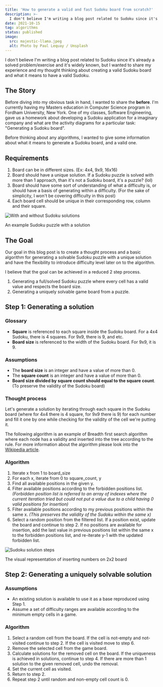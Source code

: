 ```yaml
---
title: 'How to generate a valid and fast Sudoku board from scratch?'
description: >-
  I don't believe I'm writing a blog post related to Sudoku since it's already a solved problem/exercise and it's widely known, but I wanted to share my experience and my thought thinking about creating a valid Sudoku board and what it means to have a valid Sudoku.
date: 2021-10-15
tag: algorithms
status: published
image:
  src: majestic-llama.jpeg
  alt: Photo by Paul Lequay / Unsplash
---
```


I don't believe I'm writing a blog post related to Sudoku since it's already a solved problem/exercise and it's widely known, but I wanted to share my experience and my thought thinking about creating a valid Sudoku board and what it means to have a valid Sudoku.

## The Story

Before diving into my obvious task in hand, I wanted to share the **before**. I'm currently having my Masters education in Computer Science program in Fordham University, New York. One of my classes, Software Engineering, gave us a homework about developing a Sudoku application for a imaginary company and what are the activity diagrams for a particular task: "Generating a Sudoku board".

Before thinking about any algorithms, I wanted to give some information about what it means to generate a Sudoku board, and a valid one.

## Requirements

1. Board can be in different sizes. (Ex: 4x4, 9x9, 16x16)
2. Board should have a unique solution. If a Sudoku puzzle is solved with more than 1 approach, than it's not a Sudoku board, it's a puzzle? (lol)
3. Board should have some sort of understanding of what a difficulty is, or should have a basis of generating within a difficulty. (For the sake of simplicity, I won't be covering difficulty in this post)
4. Each board cell should be unique in their corresponding row, column and their square.

![With and without Sudoku solutions](@/assets/content/sudoku-with-solutions.png)

An example Sudoku puzzle with a solution

## The Goal

Our goal in this blog post is to create a thought process and a basic algorithm for generating a solvable Sudoku puzzle with a unique solution and have the flexibility to introduce difficulty level later on to the algorithm.

I believe that the goal can be achieved in a reduced 2 step process.

1. Generating a full/solved Sudoku puzzle where every cell has a valid value and respects the board size.
2. Generating a uniquely solvable game board from a puzzle.

## Step 1: Generating a solution

### Glossary

* **Square** is referenced to each square inside the Sudoku board. For a 4x4 Sudoku, there is 4 squares. For 9x9, there is 9, and etc.
* **Board size** is referenced to the width of the Sudoku board. For 9x9, it is 9.

### Assumptions

* The **board size** is an integer and have a value of more than 0.
* The **square count** is an integer and have a value of more than 0.
* **Board size divided by square count should equal to the square count**. (To preserve the validity of the Sudoku board)

### Thought process

Let's generate a solution by iterating through each square in the Sudoku board (where for 4x4 there is 4 square, for 9x9 there is 9) for each number and fill it one by one while checking for the validity of the cell we're putting it.

The following algorithm is an example of Breadth first search algorithm where each node has a validity and inserted into the tree according to the rule. For more information about the algorithm please look into the [Wikipedia article](https://en.wikipedia.org/wiki/Breadth-first%5Fsearch).

### Algorithm

1. Iterate x from 1 to board\_size
2. For each x, iterate from 0 to square\_count, y
3. Find all available positions in the given y.
4. Filter available positions according to the forbidden positions list. _(Forbidden position list is referred to an array of indexes where the current iteration tried but could not put a value due to a child having 0 valid positions for insertion)_
5. Filter available positions according to my previous positions within the same x. _(This preserves the validity of the Sudoku within the same x)_
6. Select a random position from the filtered list. If a position exist, update the board and continue to step 2\. If no positions are available for insertion, add the last value in previous positions list within the same x to the forbidden positions list, and re-iterate y-1 with the updated forbidden list.

![Sudoku solution steps](@/assets/content/sudoku-solution-steps.png)

The visual representation of inserting numbers on 2x2 board

## Step 2: Generating a uniquely solvable solution

### Assumptions

* An existing solution is available to use it as a base reproduced using Step 1.
* Assume a set of difficulty ranges are available according to the minimum empty cells in a game.

### Algorithm

1. Select a random cell from the board. If the cell is not-empty and not-visited continue to step 2\. If the cell is visited move to step 6.
2. Remove the selected cell from the game board.
3. Calculate solutions for the removed cell on the board. If the uniqueness is achieved in solutions, continue to step 4\. If there are more than 1 solution to the given removed cell, undo the removal.
4. Set the current cell as visited.
5. Return to step 2.
6. Repeat step 2 until random and non-empty cell count is 0.

